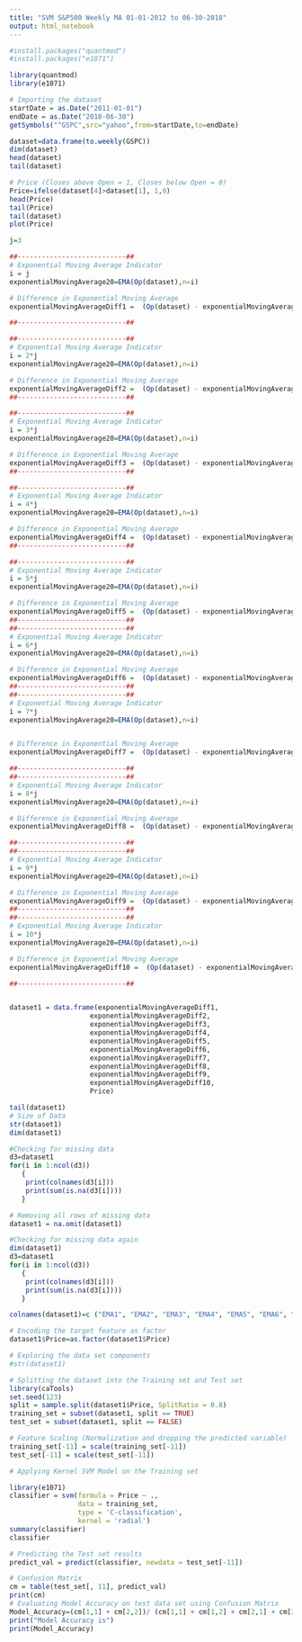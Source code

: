 ---
title: "SVM S&P500 Weekly MA 01-01-2012 to 06-30-2018"
output: html_notebook
---
 

```{r}
#install.packages("quantmod")
#install.packages("e1071")

library(quantmod)
library(e1071)

# Importing the dataset
startDate = as.Date("2011-01-01")
endDate = as.Date("2018-06-30") 
getSymbols("^GSPC",src="yahoo",from=startDate,to=endDate) 

dataset=data.frame(to.weekly(GSPC))
dim(dataset)
head(dataset)
tail(dataset)

# Price (Closes above Open = 1, Closes below Open = 0)
Price=ifelse(dataset[4]>dataset[1], 1,0)
head(Price)
tail(Price)
tail(dataset)
plot(Price)

j=3

##---------------------------##
# Exponential Moving Average Indicator
i = j
exponentialMovingAverage20=EMA(Op(dataset),n=i)

# Difference in Exponential Moving Average
exponentialMovingAverageDiff1 =  (Op(dataset) - exponentialMovingAverage20)

##---------------------------##

##---------------------------##
# Exponential Moving Average Indicator
i = 2*j
exponentialMovingAverage20=EMA(Op(dataset),n=i)

# Difference in Exponential Moving Average
exponentialMovingAverageDiff2 =  (Op(dataset) - exponentialMovingAverage20)
##---------------------------##

##---------------------------##
# Exponential Moving Average Indicator
i = 3*j
exponentialMovingAverage20=EMA(Op(dataset),n=i)

# Difference in Exponential Moving Average
exponentialMovingAverageDiff3 =  (Op(dataset) - exponentialMovingAverage20)
##---------------------------##

##---------------------------##
# Exponential Moving Average Indicator
i = 4*j
exponentialMovingAverage20=EMA(Op(dataset),n=i)

# Difference in Exponential Moving Average
exponentialMovingAverageDiff4 =  (Op(dataset) - exponentialMovingAverage20)
##---------------------------##

##---------------------------##
# Exponential Moving Average Indicator
i = 5*j
exponentialMovingAverage20=EMA(Op(dataset),n=i)

# Difference in Exponential Moving Average
exponentialMovingAverageDiff5 =  (Op(dataset) - exponentialMovingAverage20)
##---------------------------##
##---------------------------##
# Exponential Moving Average Indicator
i = 6*j
exponentialMovingAverage20=EMA(Op(dataset),n=i)

# Difference in Exponential Moving Average
exponentialMovingAverageDiff6 =  (Op(dataset) - exponentialMovingAverage20)
##---------------------------##
##---------------------------##
# Exponential Moving Average Indicator
i = 7*j
exponentialMovingAverage20=EMA(Op(dataset),n=i)


# Difference in Exponential Moving Average
exponentialMovingAverageDiff7 =  (Op(dataset) - exponentialMovingAverage20)

##---------------------------##
##---------------------------##
# Exponential Moving Average Indicator
i = 8*j
exponentialMovingAverage20=EMA(Op(dataset),n=i)

# Difference in Exponential Moving Average
exponentialMovingAverageDiff8 =  (Op(dataset) - exponentialMovingAverage20)

##---------------------------##
##---------------------------##
# Exponential Moving Average Indicator
i = 9*j
exponentialMovingAverage20=EMA(Op(dataset),n=i)

# Difference in Exponential Moving Average
exponentialMovingAverageDiff9 =  (Op(dataset) - exponentialMovingAverage20)
##---------------------------##
##---------------------------##
# Exponential Moving Average Indicator
i = 10*j
exponentialMovingAverage20=EMA(Op(dataset),n=i)

# Difference in Exponential Moving Average
exponentialMovingAverageDiff10 =  (Op(dataset) - exponentialMovingAverage20)

##---------------------------##


dataset1 = data.frame(exponentialMovingAverageDiff1,
                    exponentialMovingAverageDiff2,
                    exponentialMovingAverageDiff3,
                    exponentialMovingAverageDiff4,
                    exponentialMovingAverageDiff5,
                    exponentialMovingAverageDiff6,
                    exponentialMovingAverageDiff7,
                    exponentialMovingAverageDiff8,
                    exponentialMovingAverageDiff9,
                    exponentialMovingAverageDiff10, 
                    Price)

tail(dataset1)
# Size of Data
str(dataset1)
dim(dataset1)

#Checking for missing data
d3=dataset1
for(i in 1:ncol(d3))
   {
    print(colnames(d3[i]))
    print(sum(is.na(d3[i])))
   }

# Removing all rows of missing data
dataset1 = na.omit(dataset1)

#Checking for missing data again
dim(dataset1)
d3=dataset1
for(i in 1:ncol(d3))
   {
    print(colnames(d3[i]))
    print(sum(is.na(d3[i])))
   }

colnames(dataset1)=c ("EMA1", "EMA2", "EMA3", "EMA4", "EMA5", "EMA6", "EMA7", "EMA8", "EMA9", "EMA10", "Price")

# Encoding the target feature as factor
dataset1$Price=as.factor(dataset1$Price)

# Exploring the data set components
#str(dataset1)

# Splitting the dataset into the Training set and Test set
library(caTools)
set.seed(123)
split = sample.split(dataset1$Price, SplitRatio = 0.8)
training_set = subset(dataset1, split == TRUE)
test_set = subset(dataset1, split == FALSE)

# Feature Scaling (Normalization and dropping the predicted variable)
training_set[-11] = scale(training_set[-11])
test_set[-11] = scale(test_set[-11])

# Applying Kernel SVM Model on the Training set

library(e1071)
classifier = svm(formula = Price ~ .,
                 data = training_set,
                 type = 'C-classification',
                 kernel = 'radial')
summary(classifier)
classifier

# Predicting the Test set results
predict_val = predict(classifier, newdata = test_set[-11])

# Confusion Matrix
cm = table(test_set[, 11], predict_val)
print(cm)
# Evaluating Model Accuracy on test data set using Confusion Matrix
Model_Accuracy=(cm[1,1] + cm[2,2])/ (cm[1,1] + cm[1,2] + cm[2,1] + cm[2,2])
print("Model Accuracy is") 
print(Model_Accuracy)


```


